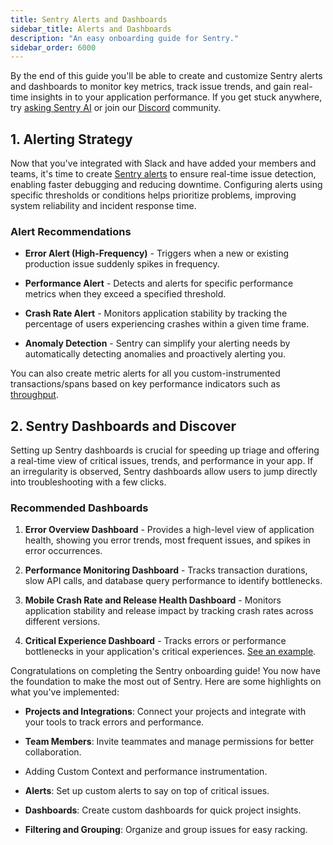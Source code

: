 ```yaml
---
title: Sentry Alerts and Dashboards
sidebar_title: Alerts and Dashboards
description: "An easy onboarding guide for Sentry."
sidebar_order: 6000
---
```


By the end of this guide you'll be able to create and customize Sentry alerts and dashboards to monitor key metrics, track issue trends, and gain real-time insights in to your application performance. If you get stuck anywhere, try [asking Sentry AI](https://sentry.zendesk.com/hc/en-us?askAI=true) or join our [Discord](https://discord.gg/sentry) community.

## 1. Alerting Strategy

Now that you've integrated with Slack and have added your members and teams, it's time to create [Sentry alerts](/product/alerts/best-practices/) to ensure real-time issue detection, enabling faster debugging and reducing downtime. Configuring alerts using specific thresholds or conditions helps prioritize problems, improving system reliability and incident response time.

### Alert Recommendations

- **Error Alert (High-Frequency)** - Triggers when a new or existing production issue suddenly spikes in frequency.

<Arcade src="https://demo.arcade.software/YaLyaOnchFhnNgnnegdx?embed" />

- **Performance Alert** - Detects and alerts for specific performance metrics when they exceed a specified threshold.

<Arcade src="https://demo.arcade.software/OKhoLV2GUeP1xHQIDAbM?embed" />

- **Crash Rate Alert** - Monitors application stability by tracking the percentage of users experiencing crashes within a given time frame. 

<Arcade src="https://demo.arcade.software/r2YOeIh3sj9Lzmc3vBmj?embed" />

- **Anomaly Detection** - Sentry can simplify your alerting needs by automatically detecting anomalies and proactively alerting you.

<Arcade src="https://demo.arcade.software/lkvlGb3Cxh4ZwvEbfM0X?embed" />

You can also create metric alerts for all you custom-instrumented transactions/spans based on key performance indicators such as [throughput](/product/alerts/alert-types/#performance).

<Arcade src="https://demo.arcade.software/Ij5ofpPdcu6i71HPdKX2?embed" />

## 2. Sentry Dashboards and Discover

Setting up Sentry dashboards is crucial for speeding up triage and offering a real-time view of critical issues, trends, and performance in your app. If an irregularity is observed, Sentry dashboards allow users to jump directly into troubleshooting with a few clicks.

### Recommended Dashboards

1. **Error Overview Dashboard** - Provides a high-level view of application health, showing you error trends, most frequent issues, and spikes in error occurrences.

2. **Performance Monitoring Dashboard** - Tracks transaction durations, slow API calls, and database query performance to identify bottlenecks.

3. **Mobile Crash Rate and Release Health Dashboard** - Monitors application stability and release impact by tracking crash rates across different versions.

4. **Critical Experience Dashboard** - Tracks errors or performance bottlenecks in your application's critical experiences. [See an example](https://sandbox.sentry.io/dashboard/126679/).

Congratulations on completing the Sentry onboarding guide! You now have the foundation to make the most out of Sentry. Here are some highlights on what you've implemented:

- **Projects and Integrations**: Connect your projects and integrate with your tools to track errors and performance.

- **Team Members**: Invite teammates and manage permissions for better collaboration.

- Adding Custom Context and performance instrumentation.

- **Alerts**: Set up custom alerts to say on top of critical issues.

- **Dashboards**: Create custom dashboards for quick project insights.

- **Filtering and Grouping**: Organize and group issues for easy racking.